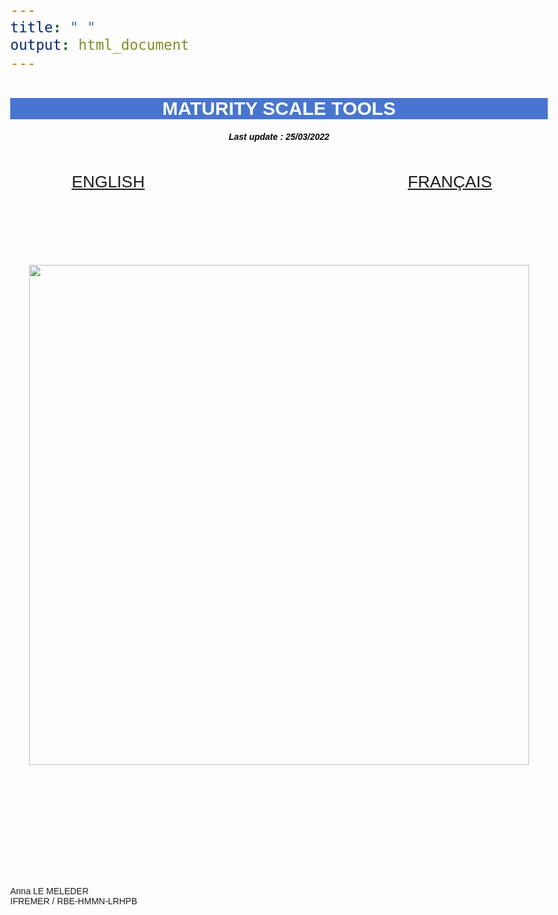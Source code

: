 ```yaml
---
title: " "
output: html_document
---
```



<html>
<head>
<style media="all"> 
  body {
        /* to centre page on screen*/
        margin-left: auto;
        margin-right: auto;
        font-family: sans-serif;
        font-size: 20pt;
    }
    h1{
    color:white;
    font-size:30px;
    background-color:#4775D1;
    font-weight:700;
    text-align: center;
    }
    h2{
    font-size:25px;
    background-color:#E6E6FF;
    font-weight:600;
    }
    h3{
    color:red;
    font-size:20px;
    font-weight:1000;
    font-weight: bold;
    }
    hr{
    color:#4775D1;
    height:8px;
    background-color:#4775D1;
    }
    h4{
    font-size:14px;
    color:black;
    }
    p{
    font-size:
    14px;
    }
    </style>

<title>Page Title</title>


</head>

<body>

<h1>MATURITY SCALE TOOLS</h1>

<center>

<h4>*Last update : 25/03/2022*</h4>

</center>


\


:::::::::::::: {.columns}
::: {.column width="40%"}

<center>
[ENGLISH](eng.html)
</center>

:::
::: {.column width="20%"}

\

:::
::: {.column width="40%"}

<center>
[FRANÇAIS](fr.html)
</center>

:::
::::::::::::::

\

\

\


<center>
![](../data/Image.png){width=800px}
</center>

\



\

\

\

\

\

Anna LE MELEDER  
IFREMER / RBE-HMMN-LRHPB



</body>
</html>